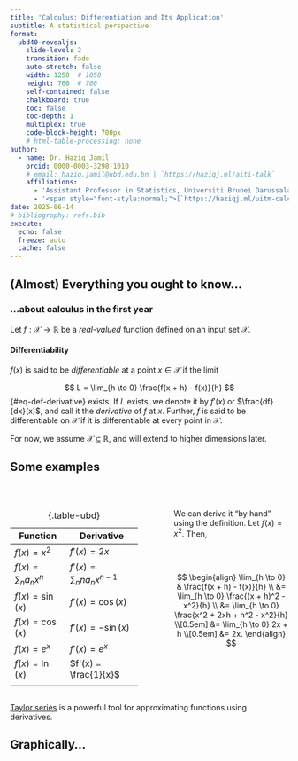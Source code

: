 ```yaml
---
title: 'Calculus: Differentiation and Its Application'
subtitle: A statistical perspective
format:
  ubd40-revealjs:
    slide-level: 2
    transition: fade
    auto-stretch: false
    width: 1250  # 1050
    height: 760  # 700
    self-contained: false
    chalkboard: true
    toc: false
    toc-depth: 1
    multiplex: true
    code-block-height: 700px
    # html-table-processing: none
author:
  - name: Dr. Haziq Jamil
    orcid: 0000-0003-3298-1010
    # email: haziq.jamil@ubd.edu.bn | `https://haziqj.ml/aiti-talk`
    affiliations: 
      - 'Assistant Professor in Statistics, Universiti Brunei Darussalam'
      - '<span style="font-style:normal;">[`https://haziqj.ml/uitm-calculus/`](https://haziqj.ml/uitm-calculus/)</span>'
date: 2025-06-14
# bibliography: refs.bib
execute:
  echo: false
  freeze: auto
  cache: false
---
```


## (Almost) Everything you ought to know...

### ...about calculus in the first year



Let $f:\mathcal X \to \mathbb R$ be a *real-valued* function defined on an input set $\mathcal X$.

::: {.fragment}

::: {#def-derivatives}

#### Differentiability

$f(x)$ is said to be *differentiable* at a point $x \in \mathcal X$ if the limit 

$$
L = \lim_{h \to 0} \frac{f(x + h) - f(x)}{h}
$${#eq-def-derivative}
exists.
If $L$ exists, we denote it by $f'(x)$ or $\frac{df}{dx}(x)$, and call it the *derivative* of $f$ at $x$.
Further, $f$ is said to be differentiable on $\mathcal X$ if it is differentiable at every point in $\mathcal X$.
:::

:::

::: {.fragment}
For now, we assume $\mathcal X \subseteq \mathbb R$, and will extend to higher dimensions later.
:::

## Some examples


::: {.columns}

::: {.column width="50%"}
<br>

| Function | Derivative |
| --- | --- |
| $f(x) = x^2$ | $f'(x) = 2x$ |
| $f(x) = \sum_{n} a_n x^n$ | $f'(x) = \sum_{n} n a_n x^{n-1}$ | 
| $f(x) = \sin(x)$ | $f'(x) = \cos(x)$ |
| $f(x) = \cos(x)$ | $f'(x) = -\sin(x)$ |
| $f(x) = e^x$ | $f'(x) = e^x$ |
| $f(x) = \ln(x)$ | $f'(x) = \frac{1}{x}$ | 
| | |
: {.table-ubd}
:::

::: {.column width="5%"}
:::

::: {.column width="45%"}

<br>

We can derive it "by hand" using the definition.
Let $f(x) = x^2$.
Then,

<br>
<br>

$$
\begin{align}
\lim_{h \to 0} & \frac{f(x + h) - f(x)}{h} \\
&= \lim_{h \to 0} \frac{(x + h)^2 - x^2}{h} \\
&= \lim_{h \to 0} \frac{x^2 + 2xh + h^2 - x^2}{h} \\[0.5em]
&= \lim_{h \to 0} 2x + h \\[0.5em]
&= 2x.
\end{align}
$$

:::

:::

::: aside
[Taylor series](https://en.wikipedia.org/wiki/Taylor_series) is a powerful tool for approximating functions using derivatives. 
:::


## Graphically...

```{=html}
<script src="https://www.desmos.com/api/v1.11/calculator.js?apiKey=dcb31709b452b1cf9dc26972add0fda6"></script>

<div id="desmos-derivative" style="position: relative; width: 100%; height:88%;"></div>

<script>
  var elt = document.getElementById("desmos-derivative");
  var calculator = Desmos.GraphingCalculator(elt, {
    expressions: true,
    settingsMenu: false,
    zoomButtons: true
  });

  calculator.setExpressions([
    { id: 'f', latex: 'f(x) = x^2' },
    { id: 'a', latex: 'a = 1', sliderBounds: { min: -1, max: 3 } },
    { id: 'h', latex: 'h = 1.5', sliderBounds: { min: 0.001, max: 1.5 } },
    { id: 'pt1', latex: '(a, f(a))', showLabel: true },
    { id: 'pt2', latex: '(a + h, f(a + h))', showLabel: true },
    { id: 's', latex: 'L = \\frac{f(a+h) - f(a)}{h}' },
    { id: 'tangent', latex: 'y = L(x - a) + f(a)', color: Desmos.Colors.RED }
  ]);

  calculator.setMathBounds({
    left: -1,
    right: 3,
    bottom: -0.5,
    top: 8
  });

</script>
```

## What is a derivative?

The derivative of a function tells you:    

- 🚀 How fast the function is _changing_ at any point  
- 📐 The **slope** of the tangent line at that point

```r
#| fig-height: 2.8
#| fig-width: 7
#| out-width: 100%
library(tidyverse)

f <- function(x) -x^2
f_prime <- function(x) -2*x
x_pts <- c(-1, 0, 1)
fty <- factor(c("f increasing", "f stationary", "f decreasing"),
                levels = c("f increasing", "f stationary", "f decreasing"))

curve_df <- tibble(x = seq(-2, 2, length.out = 200), y = f(x))

tangent_df <- lapply(x_pts, function(a) {
  tibble(x = seq(a - 1, a + 1, length.out = 100),
         y = f_prime(a) * x + f(a) - f_prime(a) * a,
         x0 = a,
         type = fty[match(a, x_pts)])
}) |> bind_rows()

point_df <- tibble(x = x_pts, y = f(x_pts), type = fty)

ggplot() +
  geom_line(data = curve_df, aes(x, y), color = "black", linewidth = 0.8) +
  geom_line(data = tangent_df, aes(x, y), color = "red3", linewidth = 0.8) +
  geom_point(data = point_df, aes(x, y), color = "steelblue3", size = 2) +
  facet_wrap(~ type) +
  labs(x = "x", y = "f(x)") +
  theme_bw()
```

## The concept of optimisation

- When $f$ is some kind of a "reward" function, then the value of $x$ that maximises $f$ is highly of interest. Some examples:
  - 💰 **Profit maximisation**: Find the price that maximises profit.
  - 🧬 **Biological processes**: Find the conditions that maximise growth or reproduction rates.
  - 👷‍♂️ **Engineering**: Find the design parameters that maximise strength or efficiency.


- Derivatives help us find so-called *critical values*: [Solve $f'(x) = 0$]{.ubdrubysoftbg}.

::: {#exm-maxima}

Find the maximum of $f(x) = -3x^4 + 4x^3 + 12x^2$.

:::

. . . 

$$
\begin{align*}
f'(x) = -12x^3 + 12x^2 + 24x &= 0 \\
\Leftrightarrow 12x(2 + x - x^2) &= 0 \\
\Leftrightarrow 12x(x+1)(x-2) &= 0 \\
\Leftrightarrow x &= 0, -1, 2.
\end{align*}
$$

. . . 

::: {.nudge-up-medium}
Are all of these critical values maxima values? 🤔
:::

## Graphically...

```r
#| fig-height: 4.1
#| fig-width: 7
#| out-width: 100%
library(ggrepel)

f <- function(x) -3 * x ^ 4 + 4 * x ^ 3 + 12 * x ^ 2#-x^4 + 2*x^3 + 3*x^2 - 2*x
x_crit <- c(-1, 0, 2)
df <- tibble(x = seq(-2, 3, length.out = 500)) %>%
  mutate(y = f(x))

critical_points <- tibble(
  x = x_crit,
  label = c("Local Max", "Local Min", "Global Max"),
  color = RColorBrewer::brewer.pal(3, "Set1")
) %>%
  mutate(y = f(x))

shade_df <- tibble(
  xmin = c(-Inf, x_crit[1], x_crit[2]),
  xmax = c(x_crit[1], x_crit[2], x_crit[3]),
  fill = rep(c("grey75", "white"), length.out = 3)
)

pm_df <- tibble(
  x = ((c(-2.2, x_crit, 3.2) + c(x_crit, 3.2, 0)) / 2)[1:4],
  y = 35
)

ggplot(df, aes(x, y)) +
  geom_rect(data = shade_df, aes(xmin = xmin, xmax = xmax, ymin = -Inf, 
                                 ymax = Inf, fill = fill), 
            inherit.aes = FALSE, alpha = 0.4) +  
  scale_fill_identity() +
  geom_label(data = pm_df, aes(x, y, label = c("+", "−", "+", "−")),
            size = 8, color = "black", vjust = -0.5) +
  geom_line(color = "black", size = 1) +
  geom_point(data = critical_points, aes(x, y, color = label), size = 3,
             show.legend = FALSE) +
  geom_text_repel(
    data = critical_points, 
    aes(x, y, label = label, color = label), 
    size = 4.5, 
    seed = 4, 
    #nudge_y = 0.5,
    box.padding = 1, 
    point.padding = 0.4, 
    show.legend = FALSE
  ) +
  scale_colour_brewer(palette = "Set1") +
  coord_cartesian(ylim = c(-8, 43)) +
  labs(x = "x", y = "f(x)") +
  theme_bw()
```


## How do we know if it's a maxima or minima?

[**Second derivative test:**]{.ubdrubydeep} Measure the **change in slope** around the critical point $\hat x$, i.e. $f''(\hat x) = \frac{d}{dx}\left( \frac{df}{dx}(x) \right) = \frac{d^2f}{dx^2}(x)$.

. . . 

::: {.nudge-down-medium}

| Behaviour of $f$ near $\hat x$               | $f''(\hat x)$       | Shape             | Conclusion     |
|-------------------------------|---------------------|----------------------|-------------------|----------------|
| Increasing → Decreasing       | $f''(\hat x) < 0$ | Concave (∩)  | Local maximum  |
| Decreasing → Increasing       | $f''(\hat x) > 0$ | Convex (∪)    | Local minimum  |
| No sign change / flat region  |  $f''(\hat x) = 0$   | Unknown / flat    | Inconclusive   |

:::

## Curvature

::: {#def-curvature}
Let $\mathcal C_x$ denote the *osculating circle* at $x$ with centre $c$ and radius $r$, i.e. the circle that best approximates the graph of $f$ at $x$.
The curvature $\kappa$ for a graph of a function $f$ at a point $x$ is defined as $\kappa = \frac{1}{r}$.
:::

```r
#| fig-width: 7
#| fig-height: 3
#| out-width: 100%
#| label: curvature-concav
set.seed(123)
n1 <- 5
n2 <- 500
nratio <- sqrt(n2 / n1)
m <- 100
B <- 200
mu <- c(seq(5.8, 10.2, length = m - 1), 8)
res <- matrix(NA, nrow = m, ncol = B) 
score_vec1 <- score_vec2 <- mean_vec2 <- mean_vec1 <- rep(NA, B)

# Small FI
for (j in 1:B) {
  X <- rnorm(n1, mean = 8, sd = 1)
  ll <- rep(NA, length(mu))
  for (i in seq_along(ll)) 
    ll[i] <- sum(dnorm(X, mean = mu[i], sd = 1, log = TRUE)) 
  res[, j] <- ll
  mean_vec1[j] <- mean(X)
  score_vec1[j] <- sum(X - 8)
}
colnames(res) <- 1:B
res1 <-
  as_tibble(nratio * res) %>%
  mutate(mu = mu,
         mean = apply(nratio * res, 1, mean),
         n = n1) 

# Big FI
for (j in 1:B) {
  X <- rnorm(n2, mean = 8, sd = 1)
  ll <- rep(NA, length(mu))
  for (i in seq_along(ll)) 
    ll[i] <- sum(dnorm(X, mean = mu[i], sd = 1, log = TRUE)) 
  res[, j] <- ll
  mean_vec2[j] <- mean(X)
  score_vec2[j] <- sum(X - 8)
}
colnames(res) <- 1:B
res2 <-
  as_tibble(res) %>%
  mutate(mu = mu,
         mean = apply(res, 1, mean),
         n = n2) 

res <- bind_rows(res1, res2) %>%
  pivot_longer(`1`:`B`)

tmp <- res %>% filter(mu == 8) %>% summarise(mean = unique(mean)) %>% unlist()
diff <- max(tmp) - min(tmp)

res <-
  res |>
  mutate(
    value = case_when(
      n == n2 ~ value + diff,
      TRUE ~ value 
    ),
    mean = case_when(
      n == n2 ~ mean + diff,
      TRUE ~ mean
    ),
    n = factor(n, labels = c("Weak curvature", "Strong curvature"))
  )

ymax <- max(res$value) + 0.25 * abs(max(res$value))
ymin <- min(res$value)

r1 <- 5 * sd(mean_vec1)
r2 <- 8 * sd(mean_vec2)

circle <- tibble(
  n = factor(1:2, labels = c("Weak curvature", "Strong curvature")),  
  xc = c(8, 8),
  a = c(r1, r2),
  b = 500 * c(1, 1 * r2 / r1),
  yc = tmp[1] - b,
  phi = c(0, 0)
) %>% 
  expand_grid(t = seq(0, 2 * pi, length = 100)) %>%
  mutate(x = xc + a * cos(t) * cos(phi) - b * sin(t) * sin(phi),
         y = yc + a * cos(t) * sin(phi) + b * sin(t) * cos(phi))

circle_text <- 
  filter(circle, t > 0.39 & t < 0.45) %>%
  mutate(a2 = xc + a, label = c("r == 1 / kappa", "r"))

my_cols <- RColorBrewer::brewer.pal(3, "Set1")
res |>
  group_by(mu, n) |>
  summarise(mean = mean(mean)) |>
  ggplot(aes(mu, value)) +
  geom_path(data = circle, aes(x, y), col = my_cols[1]) +
  geom_line(aes(y = mean), col = "black", size = 1) +
  geom_vline(xintercept = 8, linetype = "dashed") +
  geom_segment(data = circle_text, aes(xc, yc, xend = x, yend = y), col = my_cols[1]) +
  geom_point(data = circle_text, aes(xc, yc), col = my_cols[1], size = 1.5) +
  geom_text(data = circle_text, aes((xc + x) / 2, (yc + y) / 2 / 0.9, label = label), 
            parse = TRUE, col = my_cols[1]) +
  geom_text(data = circle_text, aes(xc, yc), label = "c", nudge_x = -0.12) +
  scale_x_continuous(breaks = c(6, 7, 8, 9, 10), labels = c("", "", "x", "", "")) +
  labs(y = "f(x)", x = NULL) +
  coord_cartesian(ylim = c(ymin + 800, ymax), xlim = c(6, 10)) +
  facet_grid(. ~ n) +
  theme_bw() + 
  theme(axis.text.y = element_blank(), axis.ticks = element_blank()) 
```

## Curvature and concavity

::: {#def-curvature-alt}
#### Curvature
The (signed) curvature for a graph $y=f(x)$ is
$$
\kappa = \frac{f''(x)}{\big(1 + [f'(x)]^2\big)^{3/2}}.
$$
:::

- The second derivative $f''(x)$ tells us how fast the slope is changing.

- The [**sign**]{.ubdrubydeep} of the curvature is the same as the sign of $f''(x)$. Hence,
  - If $f''(x) > 0$, the graph is **concave up** (convex).
  - If $f''(x) < 0$, the graph is **concave down** (concave).

- The [**magnitude**]{.ubdrubydeep} of the curvature is proportional to $f''(x)$. Hence,
  - If $|f''(x)|$ is large, the graph is *steep* and "curvier".
  - If $|f''(x)|$ is small, the graph is *flat* and "gentle".
  
- For reference, a straight line has zero curvature.

<!-- ```{r} -->
<!-- #| fig-width: 7 -->
<!-- #| fig-height: 3 -->
<!-- #| out-width: 100% -->
<!-- #| label: curvature-concav -->
<!-- ``` -->

## Summary so far

- Derivatives represent rate of change (slope) of a function $f:\mathcal X \to \mathbb R$.

- Interested in optimising an *objective* function $f(x)$ representing some kind of "reward" or "cost".

- Find critical points by solving $f'(x) = 0$.

- Use the second derivative test to classify critical points:
  - If $f''(x) < 0$, then $f$ is concave down at $x$ and $x$ is a local maximum.
  - If $f''(x) > 0$, then $f$ is concave up at $x$ and $x$ is a local minimum.
  - If $f''(x) = 0$, then the test is inconclusive.
  
- Curvature tells us how steep the curve is at its optima. In some sense, it tells us how hard or easy it is to find the optimum.

# A statistical persepctive

## But what *is* statistics?

Statistics is a scientific subject that deals with the collection, analysis, interpretation, and presentation of data.

- **Collection** means designing experiments, questionnaires, sampling schemes, and also administration of data collection.

- **Analysis** means mathematically modelling, estimation, testing, forecasting.

::: {.nudge-up}
![](figures/ppdac.png){width=100% fig-align=center}
:::

::: aside
See also: *The Art of Statistics: Learning from Data* by David Spiegelhalter.
:::

## Motivation

> I toss a coin $n$ times and I wish to find $p$, the probability of heads. Let $X_i=1$ if a heads turns up, and $X_i=0$ if tails.

- I do not know the value of $p$, so I want to estimate it somehow.

- I have a "guess" what it might be e.g. $p=0.5$ or $p=0.7$.

- How do I objectively decide which value is better?

![](figures/bentcoin.png){.absolute right=10 top=200 width="220"}




::: {.callout-note}
#### A more high-stakes example

Think of the binary outcomes as a stock price rising or falling. 
You'll need to decide to invest based on what you believe (or the data suggests) the probability of the stock price rising is.
:::

## A probabilistic model

Each $X_i$ is a *random variable* taking only two possible outcomes, i.e.
$$
X_i = \begin{cases}
1 &\text{w.p. } \ \ p \\
0 &\text{w.p. } \ \ 1-p \\
\end{cases}
$$
This is known as a **Bernoulli** random variable.

. . .

Suppose that $X=X_1 + \dots + X_n$ --- i.e. we are counting the number of heads in $n$ tossess --- then this becomes a **binomial** random variable. We write $X \sim \operatorname{Bin}(n, p)$, and the *probability mass function* is given by
$$
f(x \mid p) = \Pr(X = x) = \binom{n}{x} p^x (1 - p)^{n - x}, \quad x = 0, 1, \ldots, n. 
$$

## Learning from data

::: {.callout-important}
#### $p$ is unknown
If we do not know $p$, then it is not possible to calculate probabilities, expectations, variances... ☹️
:::

Naturally, you go ahead and collect data by tossing it $n=10$ times. The outcome happens to be
$$
H, H, H, T, T, H, H, T, H, H
$$
There is a total of $X=7$ heads, and from this you surmise that (at least) the coin is *unlikely* to be fair, because:

- If $p=0.5$, then $\Pr(X=7 \mid p = 0.7) = \binom{10}{7} (0.5)^7 (0.5)^3 = 0.117$.
- If $p=0.7$, then $\Pr(X=7 \mid p = 0.5) = \binom{10}{7} (0.7)^7 (0.3)^3 = 0.267$.
- If $p=0.9$, then $\Pr(X=7 \mid p = 0.9) = \binom{10}{7} (0.9)^7 (0.1)^3 = 0.057$.

::: {.nudge-up-large}
How to formalise this idea?
:::

## The likelihood function

::: {#def-likelihood}
Given a probability function $x \mapsto f(x\mid\theta)$ where $x$ is a realisation of a random variable $X$, the *likelihood function* is $\theta \mapsto f(x\mid\theta)$, often written
$\mathcal L(\theta) = f(x \mid \theta)$.
:::

```r
#| out-width: 100%
#| fig-height: 3
#| fig-width: 7

plot_binom_lik <- function(nheads) {
  
  x <- seq(0, 1, by = 0.01)
  y <- dbinom(nheads, size = 10, x)
  
  ggplot(data.frame(x = x, y = y), aes(x, y)) +
  geom_line() +
  scale_x_continuous(breaks = seq(0, 1, by = 0.1)) +
  theme_bw()
}

plot_binom_lik(7) + 
  labs(x = "Probability of heads, p", y = "L(p|x)",
       subtitle = "Likelihood of Bin(10,p) given fixed data X=7") 
```


## Parameteric statistical models

Assume that $X_i \sim f(x \mid \theta)$ independently for $i = 1, \ldots, n$.
Here, functional form of $f$ is known, but the parameter $\theta$ is unknown. Examples:

| Name        | $f(x \mid \theta)$                                                   | $\theta$                                | Remarks                          |
|-------------|----------------------------------------------------------------------|------------------------------------------|----------------------------------|
| Binomial    | $\binom{n}{x} p^x (1 - p)^{n - x}$                                   | $p \in (0, 1)$        | No. successes in $n$ trials        |
| Poisson     | $\frac{\lambda^x e^{-\lambda}}{x!}$                                  | $\lambda > 0$                            | Count data  |
| Uniform     | $\frac{1}{b - a}$ for $x \in [a, b]$                                 | $a < b$                                  | Equally likely outcomes     |
| Exponential | $\lambda e^{-\lambda x}$ for $x \geq 0$                              | $\lambda > 0$                            | Waiting time        |
| Normal      | $\frac{1}{\sqrt{2\pi\sigma^2}} \exp\left(-\frac{(x - \mu)^2}{2\sigma^2}\right)$ | $\mu \in \mathbb{R},\ \sigma^2 > 0$ | Bell curve       |
|   |   |   |
: {.table-ubd}


## Example (Normal mean)

Suppose we observe $X_1, \ldots, X_n$ from a normal distribution with unknown mean $\mu$ and known variance $\sigma^2$.
The log-likelihood function is given by
$$
\begin{align*}
\ell(\mu) &= \sum_{i=1}^n \log f(X_i \mid \mu) \\
&= \sum_{i=1}^n \log \left( \frac{1}{\sqrt{2\pi\sigma^2}} e^{-\frac{(X_i - \mu)^2}{2\sigma^2}} \right) \\
&= \sum_{i=1}^n \left\{ -\frac{1}{2} \log(2\pi\sigma^2) - \frac{(X_i - \mu)^2}{2\sigma^2} \right\} \\
&= -\frac{n}{2} \log(2\pi\sigma^2) - \frac{1}{2\sigma^2} \sum_{i=1}^n (X_i - \mu)^2.
\end{align*}
$$

## Example (Normal mean, cont.)

To find the MLE of $\mu$, we differentiate the log-likelihood function with respect to $\mu$ and set it to zero:
$$
\begin{align*}
\frac{d}{d\mu} \ell(\mu) &= -\frac{1}{2\sigma^2} \cdot 2 \sum_{i=1}^n (X_i - \mu)(-1) \\
&= \frac{1}{\sigma^2} \sum_{i=1}^n (X_i - \mu) = 0 \\
&\Leftrightarrow \sum_{i=1}^n X_i - n\mu = 0 
\Leftrightarrow \mu = \frac{1}{n} \sum_{i=1}^n X_i.
\end{align*}
$$

Thus, the MLE for $\mu$ is $\hat\mu = \bar X = \frac{1}{n} \sum_{i=1}^n X_i$.

## A real data example

::: {#exm-house-price}
Sample $n=50$ house prices randomly in Brunei.
:::

```r
#| message: false
#| warning: false
#| out-width: 100%
#| fig-height: 3.7
#| fig-width: 8
library(tidyverse)
set.seed(NULL)
n <- 50
mu <- 272
sigma <- 100
x <- rnorm(n, mean = mu, sd = sigma)
loglik <- function(mu, X = x) {
  sum(dnorm(X, mean = mu, sd = sigma, log = TRUE))
}

xmin <- min(x)
xmax <- max(x)

# Boxplot of sample data
p1 <-
  ggplot(tibble(x, y = 0), aes(x, y)) +
  geom_boxplot() +
  geom_jitter(size = 1.5, alpha = 0.5, height = 0.1) +
  annotate("point", x = mean(x), y = 0, size = 3, colour = "red3") +
  geom_vline(xintercept = mean(x), linetype = "dashed", colour = "red3") +
  theme_minimal() +
  coord_cartesian(ylim = c(-1, 1), xlim = c(xmin, xmax)) +
  theme(axis.text.y= element_blank(), axis.ticks.y = element_blank(),
        axis.text.x = element_blank(), panel.grid.major.y = element_blank(), 
        panel.grid.minor.y = element_blank()) +
  labs(y = NULL, x = NULL, subtitle = "Sampling distribution of data")

# Likelihood function
p2 <- tibble(
    xx = seq(xmin, xmax, length.out = 200),
    # yy = unlist(map(xx, \(z) sum(dnorm(z, mean = mean(x), sd = 1, log = TRUE))))
  ) |>
  rowwise() |>
  mutate(yy = loglik(xx)) |>
  ggplot(aes(xx, yy)) +
  geom_line(size = 1) +
  geom_vline(xintercept = mean(x), linetype = "dashed", colour = "red3") +
  coord_cartesian(xlim = c(xmin, xmax)) +
  labs(x = "Price (BND 100k)", y = "Log-likelihood") +
  theme_minimal() 

# cowplot::plot_grid(p1, p2, ncol = 1)
library(patchwork)
p1 / p2 + plot_layout(heights = c(0.5, 1))
```


::: aside
HJ (2025). A spatio-temporal analysis of house prices in Brunei Darussalam. *Qual Quant*, 1-32. DOI: [10.1007/s11135-025-02164-0](https://doi.org/10.1007/s11135-025-02164-0).
:::


## But wait, the sample was random...

::: {.columns}

::: {.column width=30%}
::: {.nudge-down}
```r
x <- rnorm(n, mean = mu, sd = sigma)
cat(head(round(x), 11), "...")
```
:::
:::

::: {.column width=20%}
$\bar X = `r iprior::dec_plac(mean(x), 1)`$
:::

::: {.column width=50%}
```r
#| out-width: 100%
#| fig-height: 0.85
#| fig-width: 5
tibble(xx = seq(170, 370, length.out = 200)) |>
  rowwise() |>
  mutate(yy = loglik(xx)) |>
  ggplot(aes(xx, yy)) +
  geom_line(size = 1) +
  geom_vline(xintercept = mean(x), linetype = "dashed", colour = "red3") +
  coord_cartesian(xlim = c(170, 370)) +
  labs(x = NULL, y = "Likelihood") +
  theme_classic() +
  theme(
    axis.text.y = element_blank(),
    axis.ticks.y = element_blank()
  )
```
:::

:::



::: {.columns}

::: {.column width=30%}
::: {.nudge-down}
```r
x <- rnorm(n, mean = mu, sd = sigma)
cat(head(round(x), 11), "...")
```
:::
:::

::: {.column width=20%}
$\bar X = `r iprior::dec_plac(mean(x), 1)`$
:::

::: {.column width=50%}
```r
#| out-width: 100%
#| fig-height: 0.85
#| fig-width: 5
tibble(xx = seq(170, 370, length.out = 200)) |>
  rowwise() |>
  mutate(yy = loglik(xx)) |>
  ggplot(aes(xx, yy)) +
  geom_line(size = 1) +
  geom_vline(xintercept = mean(x), linetype = "dashed", colour = "red3") +
  coord_cartesian(xlim = c(170, 370)) +
  labs(x = NULL, y = "Likelihood") +
  theme_classic() +
  theme(
    axis.text.y = element_blank(),
    axis.ticks.y = element_blank()
  )
```
:::

:::


::: {.columns}

::: {.column width=30%}
::: {.nudge-down}
```r
x <- rnorm(n, mean = mu, sd = sigma)
cat(head(round(x), 11), "...")
```
:::
:::

::: {.column width=20%}
$\bar X = `r iprior::dec_plac(mean(x), 1)`$
:::

::: {.column width=50%}
```r
#| out-width: 100%
#| fig-height: 0.85
#| fig-width: 5
tibble(xx = seq(170, 370, length.out = 200)) |>
  rowwise() |>
  mutate(yy = loglik(xx)) |>
  ggplot(aes(xx, yy)) +
  geom_line(size = 1) +
  geom_vline(xintercept = mean(x), linetype = "dashed", colour = "red3") +
  coord_cartesian(xlim = c(170, 370)) +
  labs(x = NULL, y = "Likelihood") +
  theme_classic() +
  theme(
    axis.text.y = element_blank(),
    axis.ticks.y = element_blank()
  )
```
:::

:::



::: {.columns}

::: {.column width=30%}
::: {.nudge-down}
```r
x <- rnorm(n, mean = mu, sd = sigma)
cat(head(round(x), 11), "...")
```
:::
:::

::: {.column width=20%}
$\bar X = `r iprior::dec_plac(mean(x), 1)`$
:::

::: {.column width=50%}
```r
#| out-width: 100%
#| fig-height: 0.85
#| fig-width: 5
tibble(xx = seq(170, 370, length.out = 200)) |>
  rowwise() |>
  mutate(yy = loglik(xx)) |>
  ggplot(aes(xx, yy)) +
  geom_line(size = 1) +
  geom_vline(xintercept = mean(x), linetype = "dashed", colour = "red3") +
  coord_cartesian(xlim = c(170, 370)) +
  labs(x = NULL, y = "Likelihood") +
  theme_classic() +
  theme(
    axis.text.y = element_blank(),
    axis.ticks.y = element_blank()
  )
```
:::

:::



::: {.columns}

::: {.column width=30%}
::: {.nudge-down}
```r
x <- rnorm(n, mean = mu, sd = sigma)
cat(head(round(x), 11), "...")
```
:::
:::

::: {.column width=20%}
$\bar X = `r iprior::dec_plac(mean(x), 1)`$
:::

::: {.column width=50%}
```r
#| out-width: 100%
#| fig-height: 0.85
#| fig-width: 5
tibble(xx = seq(170, 370, length.out = 200)) |>
  rowwise() |>
  mutate(yy = loglik(xx)) |>
  ggplot(aes(xx, yy)) +
  geom_line(size = 1) +
  geom_vline(xintercept = mean(x), linetype = "dashed", colour = "red3") +
  coord_cartesian(xlim = c(170, 370)) +
  labs(x = NULL, y = "Likelihood") +
  theme_classic() +
  theme(
    axis.text.y = element_blank(),
    axis.ticks.y = element_blank()
  )
```
:::

:::












<!-- ## Effect of parameterisation -->

<!-- ```{=html} -->
<!-- <div id="desmos-normal" style="position: relative; width: 100%; height: 88%;"></div> -->

<!-- <script> -->
<!--   var elt = document.getElementById("desmos-normal"); -->
<!--   var calculator = Desmos.GraphingCalculator(elt, { -->
<!--     expressions: true, -->
<!--     settingsMenu: false, -->
<!--     zoomButtons: true -->
<!--   }); -->

<!--   calculator.setExpressions([ -->
<!--     { id: 'mu', latex: '\\mu = 0', sliderBounds: { min: -5, max: 5 } }, -->
<!--     { id: 'sigma', latex: '\\sigma = 1', sliderBounds: { min: 0.5, max: 3 } }, -->
<!--     { id: 'f', latex: 'f(x) = \\frac{1}{\\sqrt{2\\pi\\sigma^2}} e^{-\\frac{(x - \\mu)^2}{2\\sigma^2}}' }, -->
<!--     { id: 'graph', latex: 'y = f(x)', color: Desmos.Colors.BLUE } -->
<!--   ]); -->

<!--   calculator.setMathBounds({ -->
<!--     left: -8, -->
<!--     right: 8, -->
<!--     bottom: -0.05, -->
<!--     top: 0.5 -->
<!--   }); -->
<!-- </script> -->
<!-- ``` -->



## Combining hypothetical likelihoods

```r
B <- 100
X <- rbinom(B, size = 10, prob = 0.7)
xx <- seq(0.5, 0.9, length.out = 100)
tibble(
  b = seq_len(B),
  X = X,
  x = list(xx)
) |>
  mutate(L = map(X, \(x) dbinom(x, size = 10, prob = xx))) |>
  unnest(x, L) |>
  ggplot(aes(x, L, group = b)) +
  geom_line(alpha = 0.1) +
  theme_minimal()
```


## Probability vs statistics


Given a model, probability allows us to *predict* data.
Statistics on the other hand, allows us to *learn* from data.


::: {.columns}

::: {.column width=48%}

```tikz
\usetikzlibrary{fit,positioning,shapes.geometric,decorations.pathreplacing,calc}
\begin{tikzpicture}[scale=0.8, transform shape]
\tikzstyle{obsvar}=[rectangle, thick, minimum size = 10mm,draw =black!80, node distance = 1mm]
\tikzstyle{connect}=[-latex, thick]

\node[obsvar] (fx) [] {$\hspace{1em}f(x|\theta)\hspace{1em}$};
\node (xx) [right=of fx] {\textcolor{blue}{$\{X_1,\dots,X_n\}$}};
\node (theta) [left=of fx] {\textcolor{red}{$\theta$}};
\node (d1) [below=of fx,yshift=9mm] {Model};
\node (d2) [below=of xx,yshift=11mm] {\scriptsize \textcolor{blue}{prob.}};
\node (d3) [below=of theta,yshift=11mm] {\scriptsize \textcolor{red}{param.}};
\node (d1) [above=of fx,yshift=-5mm] {\underline{Probability}};

\path (fx) edge [connect] (xx)
      (theta) edge [connect] (fx);

\end{tikzpicture}
```

- What is $\Pr(X > a)$?
- What is $\operatorname{E}(X)$?


:::

::: {.column width=48%}


```tikz
\usetikzlibrary{fit,positioning,shapes.geometric,decorations.pathreplacing,calc}
\begin{tikzpicture}[scale=0.8, transform shape]
\tikzstyle{obsvar}=[rectangle, thick, minimum size = 10mm,draw =black!80, node distance = 1mm]
\tikzstyle{connect}=[-latex, thick]
\node[obsvar] (fx) [] {$\hspace{1em}f(x|\theta)\hspace{1em}$};
\node (xx) [right=of fx] {\textcolor{red}{$\{x_1,\dots,x_n\}$}};
\node (theta) [left=of fx] {\textcolor{blue}{$\hat\theta$}};
\node (d1) [below=of fx,yshift=9mm] {Model};
\node (d2) [below=of xx,yshift=11mm] {\scriptsize \textcolor{red}{data}};
\node (d3) [below=of theta,yshift=11mm] {\scriptsize \textcolor{blue}{est.}};
\node (d1) [above=of fx,yshift=-5mm] {\underline{Statistics}};

\path (fx) edge [connect] (theta)
      (xx) edge [connect] (fx);

\end{tikzpicture}
```

- What is $\theta$?
- Is $\theta$ larger than $\theta_0$?
- How confident am I that $\theta \in (\theta_l,\theta_u)$?

:::

:::




## Fisher information 

Second derivative = Fisher Information (intuition)

- Negative expected second derivative of log-likelihood
- Measures how peaked the likelihood is → how much information data carries about the parameter


<!-- ## Example (ANOVA) -->

<!-- House price vs district in brunei -->


<!-- ## Example (Wealth data & Pareto distribution) -->

<!-- ## Jacobians and change of variables  -->

<!-- Show why Jacobians matter when transforming distributions. -->
<!-- 	•	Simple change of variable in one dimension -->
<!-- 	•	If $Y = g(X)$, then $f_Y(y) = f_X(x) \left| \frac{dx}{dy} \right|$ -->
<!-- 	•	Multivariate case: use Jacobian determinant -->
<!-- 	•	Example: transforming from Cartesian to polar coordinates -->
<!-- 	•	Example: bivariate normal to standard normal → Cholesky or whitening -->

<!-- Application: Why this matters in simulations and Bayesian inference (brief mention of Metropolis-Hastings, normalizing flows, etc.) -->

## Conclusions

- Calculus is not just background math—it’s the **engine** of statistical theory.
- Beyond undergraduate stats: everything from MLE, Bayesian posteriors, to machine learning involves gradients and Hessians.
 Suggest: for students who love math but unsure about statistics—you are the kind of person statistics needs.

